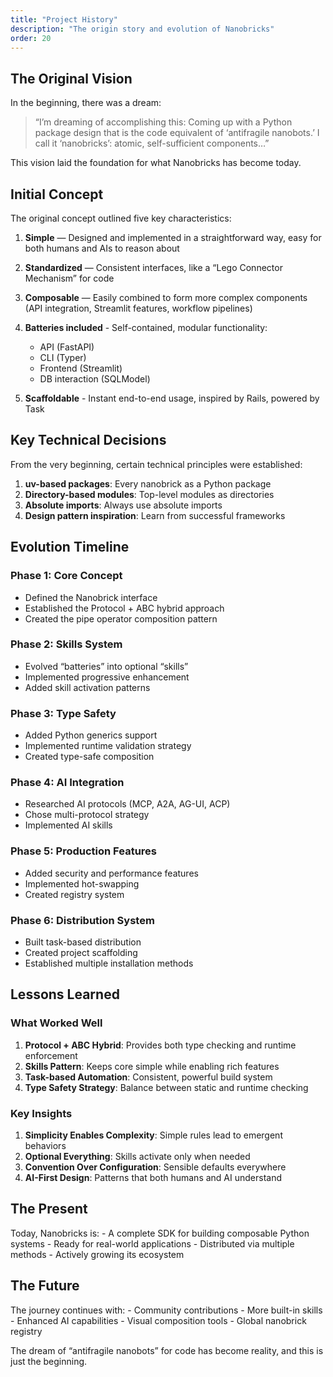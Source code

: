 ```yaml
---
title: "Project History"
description: "The origin story and evolution of Nanobricks"
order: 20
---
```


## The Original Vision

In the beginning, there was a dream:

> "I'm dreaming of accomplishing this: Coming up with a Python package design that is the code equivalent of 'antifragile nanobots.' I call it 'nanobricks': atomic, self-sufficient components..."

This vision laid the foundation for what Nanobricks has become today.

## Initial Concept

The original concept outlined five key characteristics:

1. **Simple** — Designed and implemented in a straightforward way, easy for both humans and AIs to reason about

2. **Standardized** — Consistent interfaces, like a "Lego Connector Mechanism" for code

3. **Composable** — Easily combined to form more complex components (API integration, Streamlit features, workflow pipelines)

4. **Batteries included** - Self-contained, modular functionality:
   - API (FastAPI)
   - CLI (Typer)
   - Frontend (Streamlit)
   - DB interaction (SQLModel)

5. **Scaffoldable** - Instant end-to-end usage, inspired by Rails, powered by Task

## Key Technical Decisions

From the very beginning, certain technical principles were established:

1. **uv-based packages**: Every nanobrick as a Python package
2. **Directory-based modules**: Top-level modules as directories  
3. **Absolute imports**: Always use absolute imports
4. **Design pattern inspiration**: Learn from successful frameworks

## Evolution Timeline

### Phase 1: Core Concept
- Defined the Nanobrick interface
- Established the Protocol + ABC hybrid approach
- Created the pipe operator composition pattern

### Phase 2: Skills System
- Evolved "batteries" into optional "skills"
- Implemented progressive enhancement
- Added skill activation patterns

### Phase 3: Type Safety
- Added Python generics support
- Implemented runtime validation strategy
- Created type-safe composition

### Phase 4: AI Integration
- Researched AI protocols (MCP, A2A, AG-UI, ACP)
- Chose multi-protocol strategy
- Implemented AI skills

### Phase 5: Production Features
- Added security and performance features
- Implemented hot-swapping
- Created registry system

### Phase 6: Distribution System
- Built task-based distribution
- Created project scaffolding
- Established multiple installation methods

## Lessons Learned

### What Worked Well

1. **Protocol + ABC Hybrid**: Provides both type checking and runtime enforcement
2. **Skills Pattern**: Keeps core simple while enabling rich features
3. **Task-based Automation**: Consistent, powerful build system
4. **Type Safety Strategy**: Balance between static and runtime checking

### Key Insights

1. **Simplicity Enables Complexity**: Simple rules lead to emergent behaviors
2. **Optional Everything**: Skills activate only when needed
3. **Convention Over Configuration**: Sensible defaults everywhere
4. **AI-First Design**: Patterns that both humans and AI understand

## The Present

Today, Nanobricks is:
- A complete SDK for building composable Python systems
- Ready for real-world applications
- Distributed via multiple methods
- Actively growing its ecosystem

## The Future

The journey continues with:
- Community contributions
- More built-in skills
- Enhanced AI capabilities
- Visual composition tools
- Global nanobrick registry

The dream of "antifragile nanobots" for code has become reality, and this is just the beginning.
